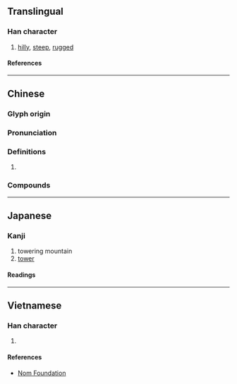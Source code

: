 {{character info}}
==Translingual==

===Han character===
{{Han char|rn=46|rad=山|as=08|sn=11|four=24747|canj=UGCE|ids=⿰山夌}}

# [[hilly]], [[steep]], [[rugged]]

====References====
{{Han ref|kx=0314.130|dkj=08184|dj=0615.040|hdz=10777.040|uh=5D1A}}

----

==Chinese==
{{zh-forms}}

===Glyph origin===
{{Han etym}}

===Pronunciation===
{{zh-pron
|m=líng,léng
|c=ling4
|mc=y
|oc=y
|cat=a
}}

===Definitions===
{{zh-hanzi}}

# {{zh-used2|c}}

===Compounds===
{{zh-der|崚峭|崚嶒|嶒崚|崚崚}}

----

==Japanese==

===Kanji===
{{ja-kanji|grade=|rs=山08}}

# towering mountain
# [[tower]]

====Readings====
{{ja-readings
|on=りょう
|kun=
}}

----

==Vietnamese==

===Han character===
{{vi-readings|rs=山08|reading=lăng}}

# {{rfdef|vi|sort=山08}}

====References====
* [http://nomfoundation.org/common/nom_details.php?codepoint=5d1a Nom Foundation]